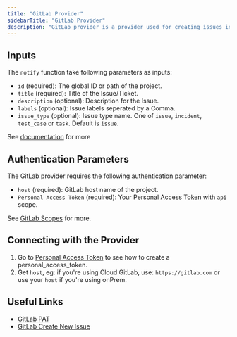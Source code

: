 ```yaml
---
title: "GitLab Provider"
sidebarTitle: "GitLab Provider"
description: "GitLab provider is a provider used for creating issues in GitLab"
---
```


## Inputs

The `notify` function take following parameters as inputs:

- `id` (required): The global ID or path of the project.
- `title` (required): Title of the Issue/Ticket.
- `description` (optional): Description for the Issue.
- `labels` (optional): Issue labels seperated by a Comma.
- `issue_type` (optional): Issue type name. One of `issue`, `incident`, `test_case` or `task`. Default is `issue`.

See [documentation](https://docs.gitlab.com/ee/api/issues.html#new-issue) for more

## Authentication Parameters
The GitLab provider requires the following authentication parameter:

- `host` (required): GitLab host name of the project.
- `Personal Access Token` (required): Your Personal Access Token with `api` scope.

See [GitLab Scopes](https://docs.gitlab.com/ee/user/profile/personal_access_tokens.html#personal-access-token-scopes) for more.

## Connecting with the Provider

1. Go to [Personal Access Token](https://docs.gitlab.com/ee/user/profile/personal_access_tokens.html#create-a-personal-access-token) to see how to create a personal_access_token.
2. Get `host`, eg: if you're using Cloud GitLab, use: `https://gitlab.com` or use your `host` if you're using onPrem.


## Useful Links

- [GitLab PAT](https://docs.gitlab.com/ee/user/profile/personal_access_tokens.html#create-a-personal-access-token)
- [GitLab Create New Issue](https://docs.gitlab.com/ee/api/issues.html#new-issue)
